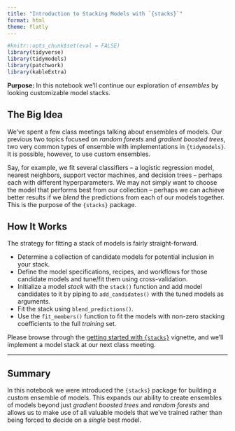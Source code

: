```yaml
---
title: "Introduction to Stacking Models with `{stacks}`"
format: html
theme: flatly
---
```


```r
#knitr::opts_chunk$set(eval = FALSE)
library(tidyverse)
library(tidymodels)
library(patchwork)
library(kableExtra)
```

**Purpose:** In this notebook we'll continue our exploration of *ensembles* by looking customizable model stacks.

## The Big Idea

We've spent a few class meetings talking about ensembles of models. Our previous two topics focused on *random forests* and *gradient boosted trees*, two very common types of ensemble with implementations in `{tidymodels}`. It is possible, however, to use custom ensembles. 

Say, for example, we fit several classifiers -- a logistic regression model, nearest neighbors, support vector machines, and decision trees -- perhaps each with different hyperparameters. We may not simply want to choose the model that performs best from our collection -- perhaps we can achieve better results if we *blend* the predictions from each of our models together. This is the purpose of the `{stacks}` package.

## How It Works

The strategy for fitting a stack of models is fairly straight-forward.

+ Determine a collection of candidate models for potential inclusion in your stack.
+ Define the model specifications, recipes, and workflows for those candidate models and tune/fit them using cross-validation.
+ Initialize a model *stack* with the `stack()` function and add model candidates to it by piping to `add_candidates()` with the tuned models as arguments. 
+ Fit the stack using `blend_predictions()`.
+ Use the `fit_members()` function to fit the models with non-zero stacking coefficients to the full *training* set.


Please browse through the [getting started with `{stacks}`](https://stacks.tidymodels.org/articles/basics.html) vignette, and we'll implement a model stack at our next class meeting.

***

## Summary

In this notebook we were introduced the `{stacks}` package for building a custom ensemble of models. This expands our ability to create ensembles of models beyond just *gradient boosted trees* and *random forests* and allows us to make use of all valuable models that we've trained rather than being forced to decide on a *single* best model.